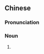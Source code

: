 ==Chinese==
{{zh-forms|s=胡西塔尔}}

===Pronunciation===
{{zh-pron
|m=húxītǎ'ěr
|cat=n
}}

===Noun===
{{zh-noun}}

# {{zh-alt-form|胡西它爾}}